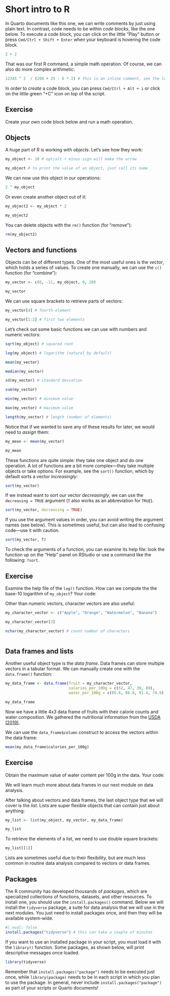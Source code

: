 # Short intro to R

In Quarto documents like this one, we can write comments by just using plain text. In contrast, code needs to be within *code blocks*, like the one below. To execute a code block, you can click on the little "Play" button or press `Cmd/Ctrl + Shift + Enter` when your keyboard is hovering the code block.

```r
2 + 2
```

That was our first R command, a simple math operation. Of course, we can also do more complex arithmetic:

```r
12345 ^ 2  / (200 + 25 - 6 * 2) # this is an inline comment, see the leading "#"
```

In order to *create* a code block, you can press `Cmd/Ctrl + Alt + i` or click on the little green "+C" icon on top of the script.

::: {.callout-tip}

## Exercise

Create your own code block below and run a math operation.

:::

## Objects

A huge part of R is working with *objects*. Let's see how they work:

```r
my_object <- 10 # opt/alt + minus sign will make the arrow 
```

```r
my_object # to print the value of an object, just call its name
```

We can now use this object in our operations:

```r
2 ^ my_object
```

Or even create another object out of it:

```r
my_object2 <- my_object * 2
```

```r
my_object2
```

You can delete objects with the `rm()` function (for "remove"):

```r
rm(my_object2)
```

## Vectors and functions 

Objects can be of different types. One of the most useful ones is the *vector*, which holds a series of values. To create one manually, we can use the `c()` function (for "combine"):

```r
my_vector <- c(6, -11, my_object, 0, 20)
```

```r
my_vector
```

We can use square brackets to retrieve parts of vectors:

```r
my_vector[4] # fourth element
```

```r
my_vector[1:2] # first two elements
```

Let's check out some basic functions we can use with numbers and numeric vectors:

```r
sqrt(my_object) # squared root
```

```r
log(my_object) # logarithm (natural by default)
```

```r
mean(my_vector)
```

```r
median(my_vector)
```

```r
sd(my_vector) # standard deviation
```

```r
sum(my_vector)
```

```r
min(my_vector) # minimum value
```

```r
max(my_vector) # maximum value
```

```r
length(my_vector) # length (number of elements)
```

Notice that if we wanted to save any of these results for later, we would need to *assign* them:

```r
my_mean <- mean(my_vector)
```

```r
my_mean
```

These functions are quite simple: they take one object and do one operation. A lot of functions are a bit more complex---they take multiple objects or take options. For example, see the `sort()` function, which by default sorts a vector *increasingly*:

```r
sort(my_vector)
```

If we instead want to sort our vector *decreasingly*, we can use the `decreasing = TRUE` argument (`T` also works as an abbreviation for `TRUE`).  

```r
sort(my_vector, decreasing = TRUE)
```

::: {.callout-tip}

If you use the argument values in order, you can avoid writing the argument names (see below). This is sometimes useful, but can also lead to confusing code---use it with caution.

```r
sort(my_vector, T)
```

:::

To check the arguments of a function, you can examine its help file: look the function up on the "Help" panel on RStudio or use a command like the following: `?sort`.

::: {.callout-tip}

## Exercise

Examine the help file of the `log()` function. How can we compute the the base-10 logarithm of `my_object`? Your code:

:::

Other than numeric vectors, character vectors are also useful:

```r
my_character_vector <- c("Apple", "Orange", "Watermelon", "Banana")
```

```r
my_character_vector[3]
```

```r
nchar(my_character_vector) # count number of characters
```

```r

```


## Data frames and lists

Another useful object type is the *data frame*. Data frames can store multiple vectors in a tabular format. We can manually create one with the `data.frame()` function:

```r
my_data_frame <- data.frame(fruit = my_character_vector,
                            calories_per_100g = c(52, 47, 30, 89),
                            water_per_100g = c(85.6, 86.8, 91.4, 74.9))
```

```r
my_data_frame
```

Now we have a little 4x3 data frame of fruits with their calorie counts and water composition. We gathered the nutritional information from the [USDA (2019)](https://fdc.nal.usda.gov/).

We can use the `data_frame$column` construct to access the vectors within the data frame:

```r
mean(my_data_frame$calories_per_100g)
```

::: {.callout-tip}

## Exercise

Obtain the maximum value of water content per 100g in the data. Your code:

:::

We will learn much more about data frames in our next module on data analysis. 

After talking about vectors and data frames, the last object type that we will cover is the *list*. Lists are super flexible objects that can contain just about anything:

```r
my_list <- list(my_object, my_vector, my_data_frame)
```

```r
my_list
```

To retrieve the elements of a list, we need to use double square brackets:

```r
my_list[[1]]
```

Lists are sometimes useful due to their flexibility, but are much less common in routine data analysis compared to vectors or data frames.

## Packages

The R community has developed thousands of *packages*, which are specialized collections of functions, datasets, and other resources. To install one, you should use the `install.packages()` command. Below we will install the `tidyverse` package, a suite for data analysis that we will use in the next modules. You just need to install packages once, and then they will be available system-wide.

```r
#| eval: false
install.packages("tidyverse") # this can take a couple of minutes
```

If you want to use an installed package in your script, you must load it with the `library()` function. Some packages, as shown below, will print descriptive messages once loaded.

```r
library(tidyverse)
```

::: {.callout-warning}
Remember that `install.packages("package")` needs to be executed just once, while `library(package)` needs to be in each script in which you plan to use the package. In general, never include `install.packages("package")` as part of your scripts or Quarto documents!
:::
